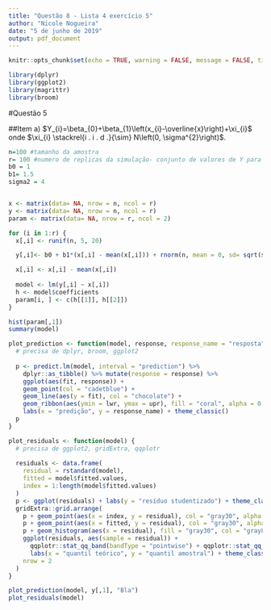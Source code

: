 ```yaml
---
title: "Questão 8 - Lista 4 exercício 5"
author: "Nicole Nogueira"
date: "5 de junho de 2019"
output: pdf_document
---
```


```r
knitr::opts_chunk$set(echo = TRUE, warning = FALSE, message = FALSE, tidy = TRUE)
```

```r
library(dplyr)
library(ggplot2)
library(magrittr)
library(broom)
```


#Questão 5

##Item a)
$Y_{i}=\beta_{0}+\beta_{1}\left(x_{i}-\overline{x}\right)+\xi_{i}$ onde $\xi_{i} \stackrel{i . i . d .}{\sim} N\left(0, \sigma^{2}\right)$.

```r
n=100 #tamanho da amostra 
r= 100 #numero de replicas da simulação- conjunto de valores de Y para um mesmo conjunto de x
b0 = 1
b1= 1.5
sigma2 = 4


x <- matrix(data= NA, nrow = n, ncol = r)
y <- matrix(data= NA, nrow = n, ncol = r)
param <- matrix(data= NA, nrow = r, ncol = 2)

for (i in 1:r) {
  x[,i] <- runif(n, 5, 20)

  y[,i]<- b0 + b1*(x[,i] - mean(x[,i])) + rnorm(n, mean = 0, sd= sqrt(sigma2))

  x[,i] <- x[,i] - mean(x[,i])
  
  model <- lm(y[,i] ~ x[,i])
  h <- model$coefficients
  param[i, ] <- c(h[[1]], h[[2]])
}

hist(param[,1])
summary(model)
```


```r
plot_prediction <- function(model, response, response_name = "resposta") {
  # precisa de dplyr, broom, ggplot2
  
  p <- predict.lm(model, interval = "prediction") %>% 
    dplyr::as_tibble() %>% mutate(response = response) %>% 
    ggplot(aes(fit, response)) + 
    geom_point(col = "cadetblue") + 
    geom_line(aes(y = fit), col = "chocolate") + 
    geom_ribbon(aes(ymin = lwr, ymax = upr), fill = "coral", alpha = 0.3) + 
    labs(x = "predição", y = response_name) + theme_classic()
  p
}

plot_residuals <- function(model) {
  # precisa de ggplot2, gridExtra, qqplotr
  
  residuals <- data.frame(
    residual = rstandard(model), 
    fitted = model$fitted.values, 
    index = 1:length(model$fitted.values)
  )
  p <- ggplot(residuals) + labs(y = "resíduo studentizado") + theme_classic()
  gridExtra::grid.arrange(
    p + geom_point(aes(x = index, y = residual), col = "gray30", alpha = 0.80) + labs(x = "índice"), 
    p + geom_point(aes(x = fitted, y = residual), col = "gray30", alpha = 0.80) + labs(x = "índice"), 
    p + geom_histogram(aes(x = residual), fill = "gray30", col = "gray80"), 
    ggplot(residuals, aes(sample = residual)) + 
      qqplotr::stat_qq_band(bandType = "pointwise") + qqplotr::stat_qq_line() + qqplotr::stat_qq_point() + 
      labs(x = "quantil teórico", y = "quantil amostral") + theme_classic(), 
    nrow = 2
  )
}
```

```r
plot_prediction(model, y[,1], "Bla")
plot_residuals(model)
```

